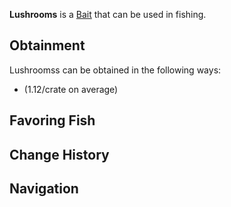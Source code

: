 {{BaitInfobox
|image          = Bait Lushrooms.png
|rarity         = Common
|crates         = Tropical Bait Crate/1.12
|angler_quests  = <!--TBD-->
|pref_luck      = 50
|univ_luck      = 20
|resilience     = 10
|lure           = 10
|ability        = 
}}
'''Lushrooms''' is a {{Rarity|Common}} [[Bait]] that can be used in fishing.

== Obtainment ==
Lushroomss can be obtained in the following ways:
* {{Item|Tropical Bait Crate}} (1.12/crate on average)
<!--* [[Angler]] Quests, starting from the ?th completion-->

== Favoring Fish ==
{{Fish by Category Table|Lushrooms-Loving Fish|event=1|show_location=1|hide_bait=1|resultsheader='''%PAGES%''' [[Fish]] prefer Lushroomss:|noresultsheader=No fish prefer Lushroomss.}}

== Change History ==
{{Change History|1.0}}

== Navigation ==
{{Bait Navbox}}